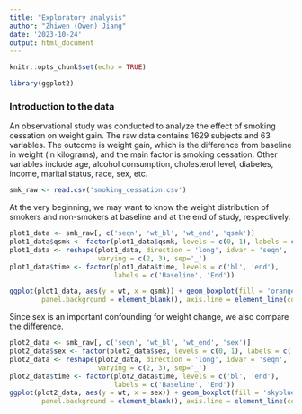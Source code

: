 ```yaml
---
title: "Exploratory analysis"
author: "Zhiwen (Owen) Jiang"
date: '2023-10-24'
output: html_document
---
```


```r
knitr::opts_chunk$set(echo = TRUE)
```

```r
library(ggplot2)
```

### Introduction to the data
An observational study was conducted to analyze the effect of smoking cessation on weight gain. The raw data contains $1629$ subjects and $63$ variables. The outcome is weight gain, which is the difference from baseline in weight (in kilograms), and the main factor is smoking cessation. Other variables include age, alcohol consumption, cholesterol level, diabetes, income, marital status, race, sex, etc.


```r
smk_raw <- read.csv('smoking_cessation.csv')
```

At the very beginning, we may want to know the weight distribution of smokers and non-smokers at baseline and at the end of study, respectively. 

```r
plot1_data <- smk_raw[, c('seqn', 'wt_bl', 'wt_end', 'qsmk')]
plot1_data$qsmk <- factor(plot1_data$qsmk, levels = c(0, 1), labels = c('No', 'Yes'))
plot1_data <- reshape(plot1_data, direction = 'long', idvar = 'seqn', 
                      varying = c(2, 3), sep='_')
plot1_data$time <- factor(plot1_data$time, levels = c('bl', 'end'), 
                          labels = c('Baseline', 'End'))

ggplot(plot1_data, aes(y = wt, x = qsmk)) + geom_boxplot(fill = 'orange') + theme(panel.grid.major = element_blank(), panel.grid.minor = element_blank(),
        panel.background = element_blank(), axis.line = element_line(colour = "black")) + xlab('Smoking cessation') + ylab('Weight at baseline (kg)') + facet_grid(. ~ time)

```


Since sex is an important confounding for weight change, we also compare the difference.
```r
plot2_data <- smk_raw[, c('seqn', 'wt_bl', 'wt_end', 'sex')]
plot2_data$sex <- factor(plot2_data$sex, levels = c(0, 1), labels = c('Male', 'Female'))
plot2_data <- reshape(plot2_data, direction = 'long', idvar = 'seqn', 
                      varying = c(2, 3), sep='_')
plot2_data$time <- factor(plot2_data$time, levels = c('bl', 'end'), 
                          labels = c('Baseline', 'End'))
ggplot(plot2_data, aes(y = wt, x = sex)) + geom_boxplot(fill = 'skyblue') + theme(panel.grid.major = element_blank(), panel.grid.minor = element_blank(),
        panel.background = element_blank(), axis.line = element_line(colour = "black")) + xlab('Sex') + ylab('Weight at baseline (kg)') + facet_grid(. ~ time)
```